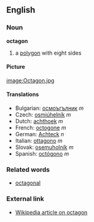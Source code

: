 ==English==
===Noun===
'''octagon'''

#a [[polygon]] with eight sides

====Picture====

[[image:Octagon.jpg]]

====Translations====
*Bulgarian: [[осмоъгълник]] ''m''
*Czech: [[osmiúhelník]]  ''m''
*Dutch: [[achthoek]] ''m''
*French: [[octogone]] ''m''
*German: [[Achteck]] ''n''
*Italian: [[ottagono]] ''m''
*Slovak: [[osemuholník]]  ''m''
*Spanish: [[octógono]] ''m''

===Related words===

*[[octagonal]]

===External link===

*[[en:octagon|Wikipedia article on octagon]]